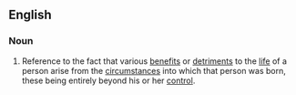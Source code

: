 ==English==
===Noun===
{{en-noun|sg=[[accident]] of [[birth]]|accidents of birth}}
# {{idiomatic}} Reference to the fact that various [[benefit]]s or [[detriment]]s to the [[life]] of a person arise from the [[circumstance]]s into which that person was born, these being entirely beyond his or her [[control]].